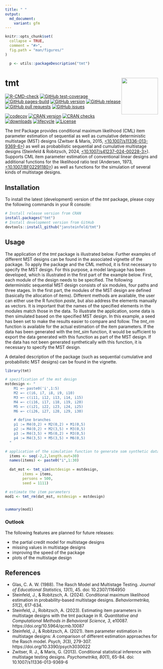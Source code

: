 ```yaml
---
title: " "
output:
  md_document:
    variant: gfm
---
```


```r
knitr::opts_chunk$set(
  collapse = TRUE,
  comment = "#>",
  fig.path = "man/figures/"
)

  p <- utils::packageDescription("tmt")
```
# tmt <img src="man/figures/tmt.png" width="120" align="right" alt=""/>

<!-- README.md is generated from README.Rmd-->
[![R-CMD-check](https://github.com/jansteinfeld/tmt/actions/workflows/check-full.yaml/badge.svg)](https://github.com/jansteinfeld/tmt/actions/workflows/check-full.yaml)
[![GitHub test-coverage](https://github.com/jansteinfeld/tmt/actions/workflows/test-coverage.yaml/badge.svg)](https://github.com/jansteinfeld/tmt/actions/workflows/test-coverage.yaml)
[![GitHub pages-build](https://github.com/jansteinfeld/tmt/actions/workflows/pages/pages-build-deployment/badge.svg)](https://github.com/jansteinfeld/tmt/actions/workflows/pages/pages-build-deployment)
[![GitHub version](https://img.shields.io/github/r-package/v/jansteinfeld/tmt?label=version&logo=github)](https://github.com/jansteinfeld/tmt/)
[![GitHub release](https://img.shields.io/github/v/release/jansteinfeld/tmt?label=release&logo=github)](https://github.com/jansteinfeld/tmt/)
[![GitHub pull requests](https://img.shields.io/github/issues-pr/jansteinfeld/tmt?label=pull%20requests&logo=github)](https://github.com/jansteinfeld/tmt/pulls)
[![GitHub issues](https://img.shields.io/github/issues-raw/jansteinfeld/tmt?label=issues&logo=github)](https://github.com/jansteinfeld/tmt/issues)

[![codecov](https://codecov.io/gh/jansteinfeld/tmt/branch/master/graph/badge.svg?token=11lw4stBoI)](https://app.codecov.io/gh/jansteinfeld/tmt)
[![CRAN version](https://img.shields.io/cran/v/tmt?label=CRAN%20version)](https://cran.r-project.org/package=tmt)
[![CRAN checks](https://badges.cranchecks.info/summary/tmt.svg)](https://cran.r-project.org/web/checks/check_results_tmt.html)
[![downloads](http://cranlogs.r-pkg.org/badges/last-month/tmt?color=blue)](https://cran.r-project.org/package=tmt)
[![lifecycle](https://img.shields.io/badge/lifecycle-experimental-blue.svg)](https://github.com/jansteinfeld/tmt)
[![License](https://img.shields.io/cran/l/tmt)](https://opensource.org/license/GPL-3.0)

The *tmt* Package provides conditional maximum likelihood (CML) item parameter estimation of sequential as well as cumulative deterministic multistage (MST) designs (Zwitser & Maris, 2015, [<10.1007/s11336-013-9369-6>](https://doi.org/10.1007/s11336-013-9369-6)) as well as probabilistic sequential and cumulative multistage designs (Steinfeld & Robitzsch, 2024, [<10.1007/s41237-024-00228-3>](https://doi.org/10.1007/s41237-024-00228-3)). Supports CML item parameter estimation of conventional linear designs and additional functions for the likelihood ratio test (Andersen, 1973, [<10.1007/BF02291180>](https://doi.org/10.1007/BF02291180)) as well as functions for the simulation of several kinds of multistage designs. 


## Installation
To install the latest (development) version of the *tmt* package, please copy the following commands in your R console:

```r
# Install release version from CRAN
install.packages("tmt")
# Install development version from GitHub
devtools::install_github("jansteinfeld/tmt")
```

## Usage
The application of the *tmt* package is illustrated below. Further examples of different MST designs can be found in the associated vignette of the package. To apply the package and the CML method, it is first necessary to specify the MST design. For this purpose, a model language has been developed, which is illustrated in the first part of the example below. First, each module of the design needs to be specified. The following deterministic sequential MST design consists of six modules, four paths and three stages. In the first part, the modules of the MST design are defined (basically the allocation of items). Different methods are available, the user can either use the R function *paste*, but also address the elements manually as vectors. It is important that the names of the specified elements in the modules match those in the data. To illustrate the application, some data is then simulated based on the specified MST design. In this example, a seed has been set to make the results easier to compare and follow. The *tmt_rm* function is available for the actual estimation of the item parameters. If the data has been generated with the *tmt_sim* function, it would be sufficient to export the data generated with this function as part of the MST design. If the data has not been generated synthetically with this function, it is necessary to specify the MST design.

A detailed description of the package (such as sequential cumulative and probabilistic MST designs) can be found in the vignette.



```r
library(tmt)

# spezification of the mst design
mstdesign <- "
    M1 =~ paste0('i',1:5)
    M2 =~ c(i6, i7, i8, i9, i10)
    M3 =~ c(i11, i12, i13, i14, i15)
    M4 =~ c(i16, i17, i18, i19, i20)
    M5 =~ c(i21, i22, i23, i24, i25)
    M6 =~ c(i26, i27, i28, i29, i30)

    # define branches
    p1 := M4(0,2) + M2(0,2) + M1(0,5)
    p2 := M4(0,2) + M2(3,5) + M3(0,5)
    p3 := M4(3,5) + M5(0,2) + M3(0,5)
    p4 := M4(3,5) + M5(3,5) + M6(0,5)
  "

# application of the simulation function to generate som synthetic data
  items <- seq(-2,2,length.out=30)
  names(items) <- paste0("i",1:30)
  
  dat_mst <- tmt_sim(mstdesign = mstdesign,
        items = items,
        persons = 500,
        seed = 1111)

# estimate the item parameters
mod1 <- tmt_rm(dat_mst, mstdesign = mstdesign)


summary(mod1)
```

### Outlook
The following features are planned for future releases:

* the partial credit model for multistage designs
* missing values in multistage designs
* improving the speed of the package
* plots of the multistage design

## References
* Glas, C. A. W. (1988). The Rasch Model and Multistage Testing. *Journal of Educational Statistics, 13*(1), 45. doi: 10.2307/1164950
* Steinfeld, J., & Robitzsch, A. (2024). Conditional maximum likelihood estimation in probability-based multistage designs. *Behaviormetrika, 51*(2), 617-634.
* Steinfeld, J., Robitzsch, A. (2023). Estimating item parameters in multistage designs with the tmt package in R. *Quantitative and Computational Methods in Behavioral Science, 3*, e10087. https://doi.org/10.5964/qcmb.10087
* Steinfeld, J., & Robitzsch, A. (2021). Item parameter estimation in multistage designs: A comparison of different estimation approaches for the Rasch model. *Psych, 3*(3), 279-307. https://doi.org/10.3390/psych3030022
* Zwitser, R. J., & Maris, G. (2013). Conditional statistical inference with multistage testing designs. *Psychometrika, 80*(1), 65-84. doi: 10.1007/s11336-013-9369-6